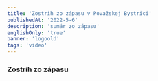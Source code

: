 ```yaml
---
title: 'Zostrih zo zápasu v Považskej Bystrici'
publishedAt: '2022-5-6'
description: 'sumár zo zápasu'
englishOnly: 'true'
banner: 'logoold'
tags: 'video'
---
```


### Zostrih zo zápasu

<LiteYouTubeEmbed
  id='nsiBYmlTwNg'
  poster='maxresdefault'
  title='Petrolida Project'
  noCookie={true}
/>
